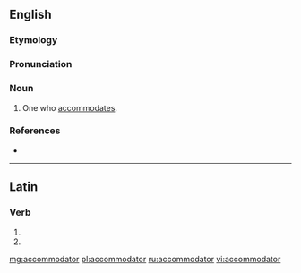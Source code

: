 ==English==

===Etymology===
{{suffix|accommodate|or}}

===Pronunciation===
{{a|US}} {{IPA|/ə.ˈkɒm.ə.ˌdeɪt.ɚ/}}

===Noun===
{{en-noun}}

# One who [[accommodates]].

===References===
* {{R:Webster 1913}}

----

==Latin==

===Verb===
{{la-verb-form|accommodātor}}

# {{conjugation of|accommodo|accommodō|2|s|fut|pass|imp|lang=la}}
# {{conjugation of|accommodo|accommodō|3|s|fut|pass|imp|lang=la}}

[[mg:accommodator]]
[[pl:accommodator]]
[[ru:accommodator]]
[[vi:accommodator]]